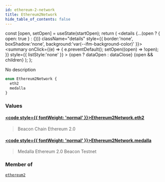 ```yaml
---
id: ethereum-2-network
title: Ethereum2Network
hide_table_of_contents: false
---
```







  const [open, setOpen] = useState(startOpen);
  return (
    <details {...(open ? { open: true } : {})} className="details" style={{ border:'none', boxShadow:'none', background:'var(--ifm-background-color)' }}>
      <summary
        onClick={(e) => {
          e.preventDefault();
          setOpen((open) => !open);
        }}
        style={{ listStyle:'none' }}
      >
      {open ? dataOpen : dataClose}
      </summary>
      {open && children}
    </details>
  );
};








No description


```graphql
enum Ethereum2Network {
  eth2
  medalla
}
```




### Values

#### [<code style={{ fontWeight: 'normal' }}>Ethereum2Network.<b>eth2</b></code>](#)  
> 
> 
> Beacon Chain Ethereum 2.0
> 

#### [<code style={{ fontWeight: 'normal' }}>Ethereum2Network.<b>medalla</b></code>](#)  
> 
> 
> Medalla Ethereum 2.0 Beacon Testnet
> 



### Member of

[`ethereum2`](/docs/graphql-reference/queries/ethereum-2)  <Badge class="secondary" text="query"/>

